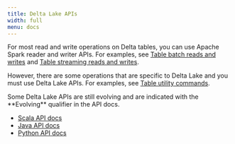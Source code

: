 ```yaml
---
title: Delta Lake APIs
width: full
menu: docs
---
```


For most read and write operations on Delta tables, you can use Apache Spark reader and writer APIs. For examples, see [Table batch reads and writes](/latest/delta-batch) and [Table streaming reads and writes](/latest/delta-streaming).

However, there are some operations that are specific to Delta Lake and you must use Delta Lake APIs. For examples, see [Table utility commands](/latest/delta-utility).

<Info title="Note" level="info">
  Some Delta Lake APIs are still evolving and are indicated with the **Evolving**
  qualifier in the API docs.
</Info>

- [Scala API docs](https://docs.delta.io/latest/api/scala/io/delta/tables/index.html)
- [Java API docs](https://docs.delta.io/latest/api/java/index.html)
- [Python API docs](https://docs.delta.io/latest/api/python/index.html)
